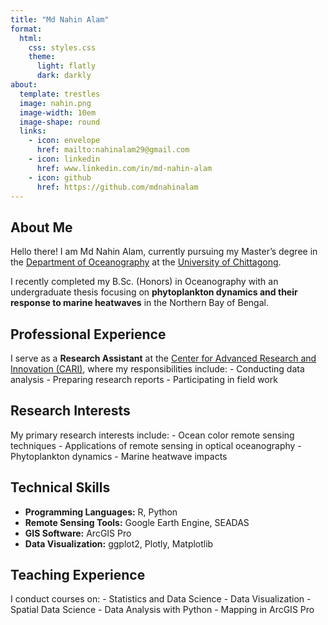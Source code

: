 ```yaml
---
title: "Md Nahin Alam"
format: 
  html:
    css: styles.css
    theme: 
      light: flatly
      dark: darkly
about:
  template: trestles
  image: nahin.png
  image-width: 10em
  image-shape: round
  links:
    - icon: envelope
      href: mailto:nahinalam29@gmail.com
    - icon: linkedin
      href: www.linkedin.com/in/md-nahin-alam
    - icon: github
      href: https://github.com/mdnahinalam
---
```


::: {.content-section}
## About Me
Hello there! I am Md Nahin Alam, currently pursuing my Master's degree in the [Department of Oceanography](https://cu.ac.bd/oceanography/) at the [University of Chittagong](https://cu.ac.bd). 

I recently completed my B.Sc. (Honors) in Oceanography with an undergraduate thesis focusing on **phytoplankton dynamics and their response to marine heatwaves** in the Northern Bay of Bengal. 

## Professional Experience
I serve as a **Research Assistant** at the [Center for Advanced Research and Innovation (CARI)](https://www.facebook.com/profile.php?id=61565725839487), where my responsibilities include:
- Conducting data analysis
- Preparing research reports
- Participating in field work

## Research Interests
My primary research interests include:
- Ocean color remote sensing techniques
- Applications of remote sensing in optical oceanography
- Phytoplankton dynamics
- Marine heatwave impacts

## Technical Skills
- **Programming Languages:** R, Python
- **Remote Sensing Tools:** Google Earth Engine, SEADAS
- **GIS Software:** ArcGIS Pro
- **Data Visualization:** ggplot2, Plotly, Matplotlib

## Teaching Experience
I conduct courses on:
- Statistics and Data Science
- Data Visualization
- Spatial Data Science
- Data Analysis with Python
- Mapping in ArcGIS Pro

:::